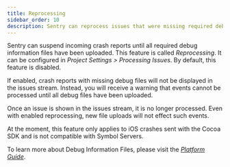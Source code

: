 ```yaml
---
title: Reprocessing
sidebar_order: 10
description: Sentry can reprocess issues that were missing required debug information files. Learn which platforms support reprocessing and how to set it up for your projects.
---
```


Sentry can suspend incoming crash reports until all required debug information
files have been uploaded. This feature is called _Reprocessing_. It can be
configured in _Project Settings > Processing Issues_. By default, this feature
is disabled.

If enabled, crash reports with missing debug files will not be displayed in the
issues stream. Instead, you will receive a warning that events cannot be
processed until all debug files have been uploaded.

Once an issue is shown in the issues stream, it is no longer processed. Even
with enabled reprocessing, new file uploads will not effect such events.

At the moment, this feature only applies to iOS crashes sent with the Cocoa SDK
and is not compatible with Symbol Servers.

To learn more about Debug Information Files, please visit the [_Platform Guide_](/platforms/native/data-management/debug-files/).
